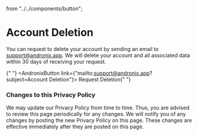 from "../../components/button";

# Account Deletion

You can request to delete your account by sending an email to [support@andronix.app](mailto:support@andronix.app?subject=Account_Deletion). We will delete your account and all associated data within 30 days of receiving your request.

{" "}
<AndronixButton link={"mailto:support@andronix.app?subject=Account Deletion"}>
  Request Deletion{" "}
</AndronixButton>

### Changes to this Privacy Policy

We may update our Privacy Policy from time to time. Thus, you are advised to review this page periodically for any changes. We will notify you of any changes by posting the new Privacy Policy on this page. These changes are effective immediately after they are posted on this page.

